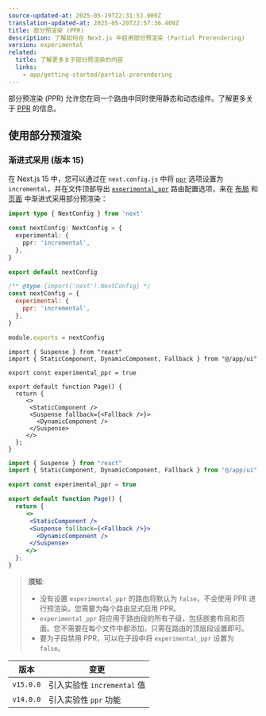 ```yaml
---
source-updated-at: 2025-05-19T22:31:51.000Z
translation-updated-at: 2025-05-20T22:57:36.409Z
title: 部分预渲染 (PPR)
description: 了解如何在 Next.js 中启用部分预渲染 (Partial Prerendering)
version: experimental
related:
  title: 了解更多关于部分预渲染的内容
  links:
    - app/getting-started/partial-prerendering
---
```


部分预渲染 (PPR) 允许您在同一个路由中同时使用静态和动态组件。了解更多关于 [PPR](/docs/app/getting-started/partial-prerendering) 的信息。

## 使用部分预渲染

### 渐进式采用 (版本 15)

在 Next.js 15 中，您可以通过在 `next.config.js` 中将 [`ppr`](/docs/app/api-reference/config/next-config-js/ppr) 选项设置为 `incremental`，并在文件顶部导出 [`experimental_ppr`](/docs/app/api-reference/file-conventions/route-segment-config) 路由配置选项，来在 [布局](/docs/app/building-your-application/routing/layouts-and-templates) 和 [页面](/docs/app/api-reference/file-conventions/page) 中渐进式采用部分预渲染：

```ts filename="next.config.ts" switcher
import type { NextConfig } from 'next'

const nextConfig: NextConfig = {
  experimental: {
    ppr: 'incremental',
  },
}

export default nextConfig
```

```js filename="next.config.js" switcher
/** @type {import('next').NextConfig} */
const nextConfig = {
  experimental: {
    ppr: 'incremental',
  },
}

module.exports = nextConfig
```

```tsx filename="app/page.tsx" switcher
import { Suspense } from "react"
import { StaticComponent, DynamicComponent, Fallback } from "@/app/ui"

export const experimental_ppr = true

export default function Page() {
  return {
     <>
      <StaticComponent />
      <Suspense fallback={<Fallback />}>
        <DynamicComponent />
      </Suspense>
     </>
  };
}
```

```jsx filename="app/page.js" switcher
import { Suspense } from "react"
import { StaticComponent, DynamicComponent, Fallback } from "@/app/ui"

export const experimental_ppr = true

export default function Page() {
  return {
     <>
      <StaticComponent />
      <Suspense fallback={<Fallback />}>
        <DynamicComponent />
      </Suspense>
     </>
  };
}
```

> **须知**:
>
> - 没有设置 `experimental_ppr` 的路由将默认为 `false`，不会使用 PPR 进行预渲染。您需要为每个路由显式启用 PPR。
> - `experimental_ppr` 将应用于路由段的所有子级，包括嵌套布局和页面。您不需要在每个文件中都添加，只需在路由的顶层段设置即可。
> - 要为子段禁用 PPR，可以在子段中将 `experimental_ppr` 设置为 `false`。

| 版本      | 变更                                      |
| --------- | ---------------------------------------- |
| `v15.0.0` | 引入实验性 `incremental` 值              |
| `v14.0.0` | 引入实验性 `ppr` 功能                    |
